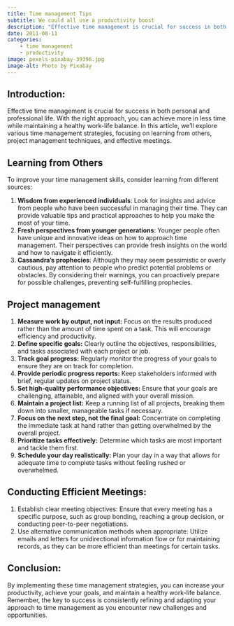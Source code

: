 ```yaml
---
title: Time management Tips
subtitle: We could all use a productivity boost
description: "Effective time management is crucial for success in both personal and professional life. With the right approach, you can achieve more in less time while maintaining a healthy work-life balance"
date: 2011-08-11
categories:
    - time management
    - productivity
image: pexels-pixabay-39396.jpg
image-alt: Photo by Pixabay
---
```


## Introduction:

Effective time management is crucial for success in both personal and professional life. With the right approach, you can achieve more in less time while maintaining a healthy work-life balance. In this article, we'll explore various time management strategies, focusing on learning from others, project management techniques, and effective meetings. 

## Learning from Others

To improve your time management skills, consider learning from different sources:

 1. **Wisdom from experienced individuals**: Look for insights and advice from people who have been successful in managing their time. They can provide valuable tips and practical approaches to help you make the most of your time. 
 1. **Fresh perspectives from younger generations**: Younger people often have unique and innovative ideas on how to approach time management. Their perspectives can provide fresh insights on the world and how to navigate it efficiently. 
 1. **Cassandra's prophecies**: Although they may seem pessimistic or overly cautious, pay attention to people who predict potential problems or obstacles. By considering their warnings, you can proactively prepare for possible challenges, preventing self-fulfilling prophecies.

## Project management

1.  **Measure work by output, not input:** Focus on the results produced rather than the amount of time spent on a task. This will encourage efficiency and productivity.
2.  **Define specific goals:** Clearly outline the objectives, responsibilities, and tasks associated with each project or job.
3.  **Track goal progress:** Regularly monitor the progress of your goals to ensure they are on track for completion.
4.  **Provide periodic progress reports:** Keep stakeholders informed with brief, regular updates on project status.
5.  **Set high-quality performance objectives:** Ensure that your goals are challenging, attainable, and aligned with your overall mission.
6.  **Maintain a project list:** Keep a running list of all projects, breaking them down into smaller, manageable tasks if necessary.
7.  **Focus on the next step, not the final goal:** Concentrate on completing the immediate task at hand rather than getting overwhelmed by the overall project.
8.  **Prioritize tasks effectively:** Determine which tasks are most important and tackle them first.
9.  **Schedule your day realistically:** Plan your day in a way that allows for adequate time to complete tasks without feeling rushed or overwhelmed.

## Conducting Efficient Meetings:

1.  Establish clear meeting objectives: Ensure that every meeting has a specific purpose, such as group bonding, reaching a group decision, or conducting peer-to-peer negotiations.
2.  Use alternative communication methods when appropriate: Utilize emails and letters for unidirectional information flow or for maintaining records, as they can be more efficient than meetings for certain tasks. 

## Conclusion: 

By implementing these time management strategies, you can increase your productivity, achieve your goals, and maintain a healthy work-life balance. Remember, the key to success is consistently refining and adapting your approach to time management as you encounter new challenges and opportunities.
